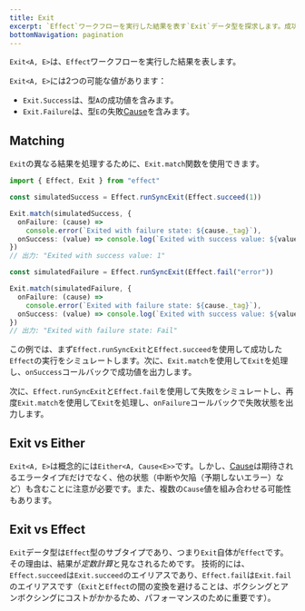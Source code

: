 ```yaml
---
title: Exit
excerpt: `Effect`ワークフローを実行した結果を表す`Exit`データ型を探求します。成功と失敗の状態、`Exit.match`によるマッチング、`Exit`と`Either`の概念的な関係について学びます。`Exit`が`Effect`のサブタイプであり、結果とエラーの処理における役割を理解します。
bottomNavigation: pagination
---
```


`Exit<A, E>`は、`Effect`ワークフローを実行した結果を表します。

`Exit<A, E>`には2つの可能な値があります：

- `Exit.Success`は、型`A`の成功値を含みます。
- `Exit.Failure`は、型`E`の失敗[Cause](cause)を含みます。

## Matching

`Exit`の異なる結果を処理するために、`Exit.match`関数を使用できます。

```ts twoslash
import { Effect, Exit } from "effect"

const simulatedSuccess = Effect.runSyncExit(Effect.succeed(1))

Exit.match(simulatedSuccess, {
  onFailure: (cause) =>
    console.error(`Exited with failure state: ${cause._tag}`),
  onSuccess: (value) => console.log(`Exited with success value: ${value}`)
})
// 出力: "Exited with success value: 1"

const simulatedFailure = Effect.runSyncExit(Effect.fail("error"))

Exit.match(simulatedFailure, {
  onFailure: (cause) =>
    console.error(`Exited with failure state: ${cause._tag}`),
  onSuccess: (value) => console.log(`Exited with success value: ${value}`)
})
// 出力: "Exited with failure state: Fail"
```

この例では、まず`Effect.runSyncExit`と`Effect.succeed`を使用して成功した`Effect`の実行をシミュレートします。次に、`Exit.match`を使用して`Exit`を処理し、`onSuccess`コールバックで成功値を出力します。

次に、`Effect.runSyncExit`と`Effect.fail`を使用して失敗をシミュレートし、再度`Exit.match`を使用して`Exit`を処理し、`onFailure`コールバックで失敗状態を出力します。

## Exit vs Either

`Exit<A, E>`は概念的には`Either<A, Cause<E>>`です。しかし、[Cause](cause)は期待されるエラータイプ`E`だけでなく、他の状態（中断や欠陥（予期しないエラー）など）も含むことに注意が必要です。また、複数の`Cause`値を組み合わせる可能性もあります。

## Exit vs Effect

`Exit`データ型は`Effect`型のサブタイプであり、つまり`Exit`自体が`Effect`です。
その理由は、結果が*定数計算*と見なされるためです。
技術的には、`Effect.succeed`は`Exit.succeed`のエイリアスであり、`Effect.fail`は`Exit.fail`のエイリアスです（`Exit`と`Effect`の間の変換を避けることは、ボクシングとアンボクシングにコストがかかるため、パフォーマンスのために重要です）。
